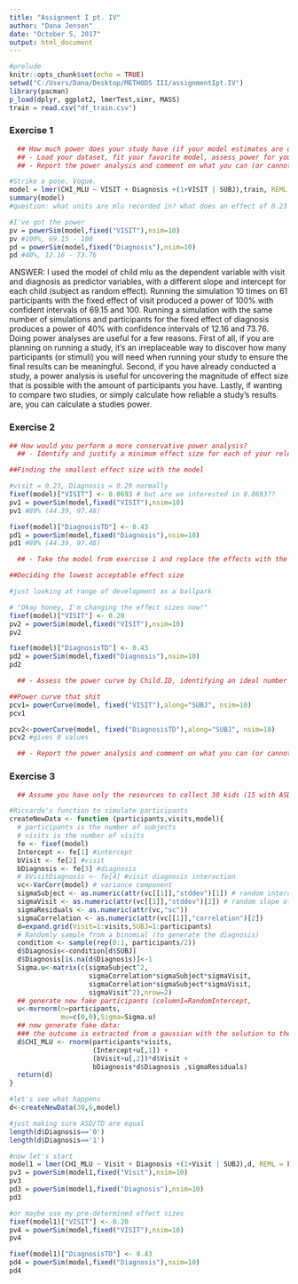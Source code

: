 ```yaml
---
title: "Assignment I pt. IV"
author: "Dana Jensen"
date: "October 5, 2017"
output: html_document
---
```

```r
#prelude 
knitr::opts_chunk$set(echo = TRUE)
setwd("C:/Users/Dana/Desktop/METHODS III/assignmentIpt.IV")
library(pacman)
p_load(dplyr, ggplot2, lmerTest,simr, MASS)
train = read.csv("df_train.csv")
```
### Exercise 1
```r
  ## How much power does your study have (if your model estimates are quite     right)?
  ## - Load your dataset, fit your favorite model, assess power for your main   effects and interactions of interest.
  ## - Report the power analysis and comment on what you can (or cannot) use    its estimates for.

#Strike a pose. Vogue.
model = lmer(CHI_MLU ~ VISIT + Diagnosis +(1+VISIT | SUBJ),train, REML = FALSE)
summary(model)
#question: what units are mlu recorded in? what does an effect of 0.23 mean then?

#I've got the power
pv = powerSim(model,fixed("VISIT"),nsim=10)
pv #100%, 69.15 - 100
pd = powerSim(model,fixed("Diagnosis"),nsim=10)
pd #40%, 12.16 - 73.76

```
ANSWER:
I used the model of child mlu as the dependent variable with visit and diagnosis as predictor variables, with a different slope and intercept for each child (subject as random effect). Running the simulation 10 times on 61 participants with the fixed effect of visit produced a power of 100% with confident intervals of 69.15 and 100. Running a simulation with the same number of simulations and participants for the fixed effect of diagnosis produces a power of 40% with confidence intervals of 12.16 and 73.76. Doing power analyses are useful for a few reasons. First of all, if you are planning on running a study, it's an irreplaceable way to discover how many participants (or stimuli) you will need when running your study to ensure the final results can be meaningful. Second, if you have already conducted a study, a power analysis is useful for uncovering the magnitude of effect size that is possible with the amount of participants you have. Lastly, if wanting to compare two studies, or simply calculate how reliable a study's results are, you can calculate a studies power.

### Exercise 2
```r

## How would you perform a more conservative power analysis?
  ## - Identify and justify a minimum effect size for each of your relevant effects

##Finding the smallest effect size with the model

#visit = 0.23, Diagnosis = 0.29 normally
fixef(model)["VISIT"] <- 0.0693 # but are we interested in 0.0693??
pv1 = powerSim(model,fixed("VISIT"),nsim=10)
pv1 #80% (44.39, 97.48)

fixef(model)["DiagnosisTD"] <- 0.43
pd1 = powerSim(model,fixed("Diagnosis"),nsim=10)
pd1 #80% (44.39, 97.48)

  ## - Take the model from exercise 1 and replace the effects with the minimum   effect size that you'd accept.

##Deciding the lowest acceptable effect size

#just looking at range of development as a ballpark

# "Okay honey, I'm changing the effect sizes now!"
fixef(model)["VISIT"] <- 0.20
pv2 = powerSim(model,fixed("VISIT"),nsim=10)
pv2

fixef(model)["DiagnosisTD"] <- 0.43
pd2 = powerSim(model,fixed("Diagnosis"),nsim=10)
pd2

  ## - Assess the power curve by Child.ID, identifying an ideal number of participants to estimate each effect

##Power curve that shit
pcv1= powerCurve(model, fixed("VISIT"),along="SUBJ", nsim=10)
pcv1

pcv2<-powerCurve(model, fixed("DiagnosisTD"),along="SUBJ", nsim=10)
pcv2 #gives 0 values

  ## - Report the power analysis and comment on what you can (or cannot) use    its estimates for.
```
### Exercise 3
```r

  ## Assume you have only the resources to collect 30 kids (15 with ASD and 15   TDs). Identify the power for each relevant effect and discuss whether it's    worth to run the study and why.

#Riccardo's function to simulate participants
createNewData <- function (participants,visits,model){
  # participants is the number of subjects
  # visits is the number of visits
  fe <- fixef(model)
  Intercept <- fe[1] #intercept
  bVisit <- fe[2] #visit
  bDiagnosis <- fe[3] #diagnosis
  # bVisitDiagnosis <- fe[4] #visit diagnosis interaction
  vc<-VarCorr(model) # variance component
  sigmaSubject <- as.numeric(attr(vc[[1]],"stddev")[1]) # random intercept by   subject
  sigmaVisit <- as.numeric(attr(vc[[1]],"stddev")[2]) # random slope of visit   over subject
  sigmaResiduals <- as.numeric(attr(vc,"sc"))
  sigmaCorrelation <- as.numeric(attr(vc[[1]],"correlation")[2])
  d=expand.grid(Visit=1:visits,SUBJ=1:participants)
  # Randomly sample from a binomial (to generate the diagnosis)
  condition <- sample(rep(0:1, participants/2))
  d$Diagnosis<-condition[d$SUBJ]
  d$Diagnosis[is.na(d$Diagnosis)]<-1
  Sigma.u<-matrix(c(sigmaSubject^2,
                    sigmaCorrelation*sigmaSubject*sigmaVisit,
                    sigmaCorrelation*sigmaSubject*sigmaVisit,
                    sigmaVisit^2),nrow=2)
  ## generate new fake participants (column1=RandomIntercept,                   column2=RandomSlope)
  u<-mvrnorm(n=participants,
             mu=c(0,0),Sigma=Sigma.u)
  ## now generate fake data:
  ### the outcome is extracted from a gaussian with the solution to the         model's equation as mean and the residual standard deviation as standard      deviation 
  d$CHI_MLU <- rnorm(participants*visits,
                     (Intercept+u[,1]) +
                     (bVisit+u[,2])*d$Visit + 
                     bDiagnosis*d$Diagnosis ,sigmaResiduals)  
  return(d)
}

#let's see what happens
d<-createNewData(30,6,model)

#just making sure ASD/TD are equal
length(d$Diagnosis=='0')
length(d$Diagnosis=='1')

#now let's start
model1 = lmer(CHI_MLU ~ Visit + Diagnosis +(1+Visit | SUBJ),d, REML = FALSE)
pv3 = powerSim(model1,fixed("Visit"),nsim=10)
pv3
pd3 = powerSim(model1,fixed("Diagnosis"),nsim=10)
pd3

#or maybe use my pre-determined effect sizes
fixef(model1)["VISIT"] <- 0.20
pv4 = powerSim(model,fixed("VISIT"),nsim=10)
pv4

fixef(model1)["DiagnosisTD"] <- 0.43
pd4 = powerSim(model,fixed("Diagnosis"),nsim=10)
pd4
```